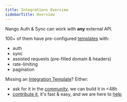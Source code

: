 ```yaml
---
title: Integrations Overview
sidebarTitle: Overview
---
```


Nango Auth & Sync can work with **any** external API.

100+ of them have pre-configured [templates](https://nango.dev/providers.yaml) with:

-   auth
-   sync
-   assisted requests (pre-filled domain & headers)
-   rate-limiting
-   pagination

Missing an [Integration Template](/core-concepts#integration-templates)? Either:

-   ask for it in the [community](https://nango.dev/slack), we can build it in &lt;48h
-   [contribute it](/contribute), it's fast & easy, and we are here to [help](https://nango.dev/slack)
